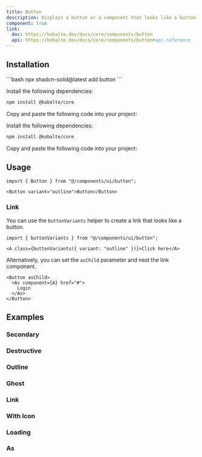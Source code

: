 ```yaml
---
title: Button
description: Displays a button or a component that looks like a button.
component: true
link:
  doc: https://kobalte.dev/docs/core/components/button
  api: https://kobalte.dev/docs/core/components/button#api-reference
---
```



<ComponentPreview name="button-demo" client:only="solid-js" />

## Installation

<ComponentInstallation client:only="solid-js">

<Fragment slot="cli">
```bash
npx shadcn-solid@latest add button
```
</Fragment>

<Step slot="tw">

<StepItem>Install the following dependencies:</StepItem>
```bash
npm install @kobalte/core
```

<StepItem>Copy and paste the following code into your project:</StepItem>
<RawCode code={TwRawCode} client:only="solid-js" />

</Step>

<Step slot="uno">

<StepItem>Install the following dependencies:</StepItem>
```bash
npm install @kobalte/core
```

<StepItem>Copy and paste the following code into your project:</StepItem>
<RawCode code={UnoRawCode} client:only="solid-js" />

</Step>

</ComponentInstallation>

## Usage

```tsx
import { Button } from "@/components/ui/button";
```

```tsx
<Button variant="outline">Button</Button>
```

### Link

You can use the `buttonVariants` helper to create a link that looks like a button.

```tsx
import { buttonVariants } from "@/components/ui/button";
```

```tsx
<A class={buttonVariants({ variant: "outline" })}>Click here</A>
```

Alternatively, you can set the `asChild` parameter and nest the link component.

```tsx
<Button asChild>
  <As component={A} href="#">
    Login
  </As>
</Button>
```

## Examples

### Secondary

<ComponentPreview name="button-secondary"  client:only="solid-js" />

### Destructive

<ComponentPreview name="button-destructive"  client:only="solid-js"/>

### Outline

<ComponentPreview name="button-outline"  client:only="solid-js" />

### Ghost

<ComponentPreview name="button-ghost"  client:only="solid-js" />

### Link

<ComponentPreview name="button-link"  client:only="solid-js" />

### With Icon

<ComponentPreview name="button-with-icon"  client:only="solid-js" />

### Loading

<ComponentPreview name="button-loading"  client:only="solid-js" />

### As

<ComponentPreview name="button-as-child"  client:only="solid-js" />
